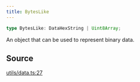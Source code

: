 ```yaml
---
title: BytesLike
---
```


```ts
type BytesLike: DataHexString | Uint8Array;
```

An object that can be used to represent binary data.

## Source

[utils/data.ts:27](https://github.com/dominant-strategies/quais.js/blob/40f3917383e9421179ebdbc4076b907a7d088144/src/utils/data.ts#L27)
